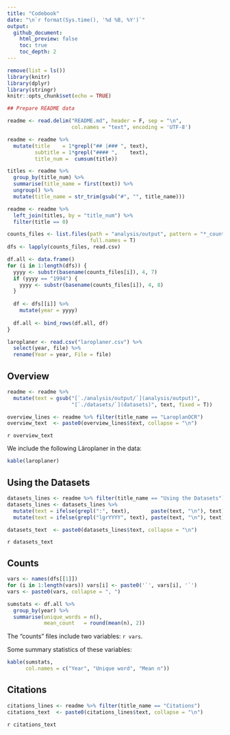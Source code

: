 ```yaml
---
title: "Codebook"
date: "\n`r format(Sys.time(), '%d %B, %Y')`"
output:
  github_document:
    html_preview: false
    toc: true
    toc_depth: 2
---
```


```r
remove(list = ls())
library(knitr)
library(dplyr)
library(stringr)
knitr::opts_chunk$set(echo = TRUE)

## Prepare README data

readme <- read.delim("README.md", header = F, sep = "\n",
                     col.names = "text", encoding = 'UTF-8')

readme <- readme %>%
  mutate(title    = 1*grepl("## |### ", text),
         subtitle = 1*grepl("#### ",    text),
         title_num =  cumsum(title))

titles <- readme %>%
  group_by(title_num) %>%
  summarise(title_name = first(text)) %>%
  ungroup() %>%
  mutate(title_name = str_trim(gsub("#", "", title_name)))

readme <- readme %>%
  left_join(titles, by = "title_num") %>%
  filter(title == 0)

```


```r
counts_files <- list.files(path = "analysis/output", pattern = "*_counts.csv",
                           full.names = T)
dfs <- lapply(counts_files, read.csv)

df.all <- data.frame()
for (i in 1:length(dfs)) {
  yyyy <- substr(basename(counts_files[i]), 4, 7)
  if (yyyy == "1994") {
    yyyy <- substr(basename(counts_files[i]), 4, 8)
  }
  
  df <- dfs[[i]] %>%
    mutate(year = yyyy)
  
  df.all <- bind_rows(df.all, df)
}

laroplaner <- read.csv("laroplaner.csv") %>%
  select(year, file) %>%
  rename(Year = year, File = file)
```


## Overview
```r
readme <- readme %>%
  mutate(text = gsub("[`./analysis/output/`](analysis/output)",
                     "[`./datasets/`](datasets)", text, fixed = T))

overview_lines <- readme %>% filter(title_name == "LaroplanOCR")
overview_text  <- paste0(overview_lines$text, collapse = "\n")
```


`r overview_text`

We include the following Läroplaner in the data:

```r
kable(laroplaner)
```


## Using the Datasets
```r
datasets_lines <- readme %>% filter(title_name == "Using the Datasets")
datasets_lines <- datasets_lines %>%
  mutate(text = ifelse(grepl(":", text),       paste(text, "\n"), text)) %>%
  mutate(text = ifelse(grepl("lgrYYYY", text), paste(text, "\n"), text))

datasets_text  <- paste0(datasets_lines$text, collapse = "\n")
```


`r datasets_text`

## Counts
```r
vars <- names(dfs[[1]])
for (i in 1:length(vars)) vars[i] <- paste0('`', vars[i], '`')
vars <- paste0(vars, collapse = ", ")

sumstats <- df.all %>%
  group_by(year) %>%
  summarise(unique_words = n(),
            mean_count   = round(mean(n), 2))
```

The "counts" files include two variables: `r vars`.

Some summary statistics of these variables:
```r
kable(sumstats,
      col.names = c("Year", "Unique word", "Mean n"))
```


## Citations
```r
citations_lines <- readme %>% filter(title_name == "Citations")
citations_text  <- paste0(citations_lines$text, collapse = "\n")
```

`r citations_text`
